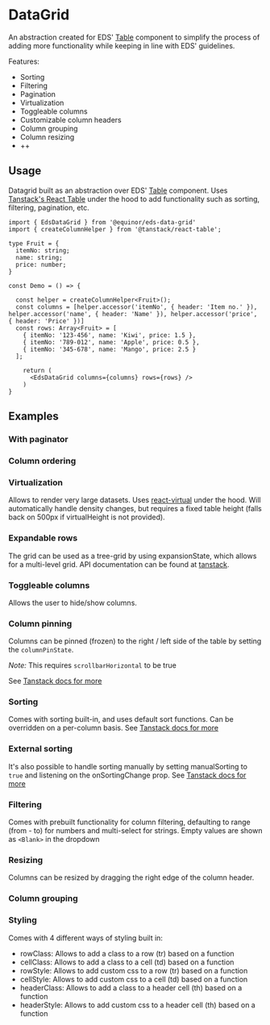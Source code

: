 
# DataGrid

An abstraction created for EDS' [Table](https://eds.equinor.com/0b0c666ab/p/392109-table/b/398446) component to simplify the process of adding more functionality while keeping in line with EDS' guidelines.

Features:
- Sorting
- Filtering
- Pagination
- Virtualization
- Toggleable columns
- Customizable column headers
- Column grouping
- Column resizing
- ++



<Links
    ariaUrl="https://www.w3.org/WAI/ARIA/apg/patterns/table/"
    figmaUrl="https://www.figma.com/file/0bGXR2sCwMVSDNyyzu5BXrO5/UI%E2%80%94User-Interface?node-id=17481%3A1541"
    documentationUrl="https://eds.equinor.com/0b0c666ab/p/392109-table/b/398446"
    sourceUrl="https://github.com/equinor/design-system/blob/develop/packages/eds-data-grid-react/src/EdsDataGrid.tsx"
    npmUrl="https://www.npmjs.com/package/@equinor/eds-data-grid-react"
/>

<Primary />
<Controls />

## Usage

Datagrid built as an abstraction over EDS' [Table](https://eds.equinor.com/0b0c666ab/p/392109-table/b/398446) component.
Uses [Tanstack's React Table](https://tanstack.com/table/v8/docs/api/introduction) under the hood to add functionality such as sorting, filtering, pagination, etc.

```tsx
import { EdsDataGrid } from '@equinor/eds-data-grid'
import { createColumnHelper } from '@tanstack/react-table';

type Fruit = {
  itemNo: string;
  name: string;
  price: number;
}

const Demo = () => {

  const helper = createColumnHelper<Fruit>();
  const columns = [helper.accessor('itemNo', { header: 'Item no.' }), helper.accessor('name', { header: 'Name' }), helper.accessor('price', { header: 'Price' })]
  const rows: Array<Fruit> = [
    { itemNo: '123-456', name: 'Kiwi', price: 1.5 },
    { itemNo: '789-012', name: 'Apple', price: 0.5 },
    { itemNo: '345-678', name: 'Mango', price: 2.5 }
  ];

    return (
      <EdsDataGrid columns={columns} rows={rows} />
    )
}
```

## Examples

### With paginator

<Canvas of={ComponentStories.Paging} />

### Column ordering

<Canvas of={ComponentStories.ColumnOrdering} />

### Virtualization

Allows to render very large datasets. Uses <a href="https://tanstack.com/virtual/v3">react-virtual</a> under the hood.
Will automatically handle density changes, but requires a fixed table height (falls back on 500px if virtualHeight is not provided).

<Canvas of={ComponentStories.Virtualization} />

### Expandable rows

The grid can be used as a tree-grid by using expansionState, which allows for a multi-level grid. API documentation can be found at [tanstack](https://tanstack.com/table/v8/docs/api/features/expanding).

<Canvas of={ComponentStories.ExpandRows} />

### Toggleable columns

Allows the user to hide/show columns.

<Canvas of={ComponentStories.HideShowColumns} />

### Column pinning

Columns can be pinned (frozen) to the right / left side of the table by setting the `columnPinState`.

*Note:* This requires `scrollbarHorizontal` to be true

See [Tanstack docs for more](https://tanstack.com/table/v8/docs/api/features/pinning)

<Canvas of={ComponentStories.ColumnPinning} />

### Sorting

Comes with sorting built-in, and uses default sort functions. Can be overridden on a per-column basis.
See [Tanstack docs for more](https://tanstack.com/table/v8/docs/api/features/sorting)

<Canvas of={ComponentStories.Sortable} />

### External sorting

It's also possible to handle sorting manually by setting manualSorting to `true` and listening on the onSortingChange prop.
See [Tanstack docs for more](https://tanstack.com/table/v8/docs/api/features/sorting)

<Canvas of={ComponentStories.ManualSorting} />

### Filtering

Comes with prebuilt functionality for column filtering, defaulting to range (from - to) for numbers and multi-select for strings.
Empty values are shown as `<Blank>` in the dropdown

<Canvas of={ComponentStories.ColumnFiltering} />

### Resizing

Columns can be resized by dragging the right edge of the column header.

<Canvas of={ComponentStories.ColumnResize} />

### Column grouping

<Canvas of={ComponentStories.ColumnGrouping} />

### Styling

Comes with 4 different ways of styling built in:
- rowClass: Allows to add a class to a row (tr) based on a function
- cellClass: Allows to add a class to a cell (td) based on a function
- rowStyle: Allows to add custom css to a row (tr) based on a function
- cellStyle: Allows to add custom css to a cell (td) based on a function
- headerClass: Allows to add a class to a header cell (th) based on a function
- headerStyle: Allows to add custom css to a header cell (th) based on a function

<Canvas of={ComponentStories.Styling} />
